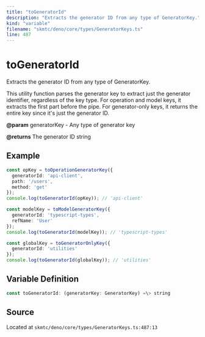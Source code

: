 ```yaml
---
title: "toGeneratorId"
description: "Extracts the generator ID from any type of GeneratorKey."
kind: "variable"
filename: "skmtc/deno/core/types/GeneratorKeys.ts"
line: 487
---
```


# toGeneratorId

Extracts the generator ID from any type of GeneratorKey.

This utility function parses the generator key to extract just the
generator identifier, regardless of the key type. For operation and
model keys, it extracts the first part before the pipe. For generator-only
keys, it returns the entire key since it's just the generator ID.


**@param** generatorKey - Any type of generator key

**@returns** The generator ID string


## Example

```typescript
const opKey = toOperationGeneratorKey({
  generatorId: 'api-client',
  path: '/users',
  method: 'get'
});
console.log(toGeneratorId(opKey)); // 'api-client'

const modelKey = toModelGeneratorKey({
  generatorId: 'typescript-types',
  refName: 'User'
});
console.log(toGeneratorId(modelKey)); // 'typescript-types'

const globalKey = toGeneratorOnlyKey({
  generatorId: 'utilities'
});
console.log(toGeneratorId(globalKey)); // 'utilities'
```

## Variable Definition

```typescript
const toGeneratorId: (generatorKey: GeneratorKey) =\> string
```

## Source

Located at `skmtc/deno/core/types/GeneratorKeys.ts:487:13`
